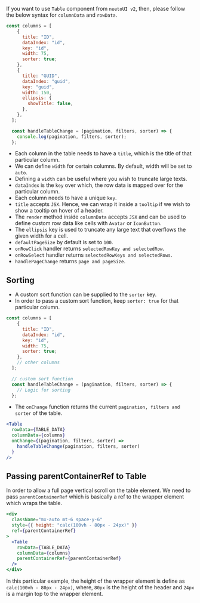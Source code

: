 If you want to use `Table` component from `neetoUI v2`, then, please follow the below syntax for `columnData` and `rowData`.

```js
const columns = [
    {
      title: "ID",
      dataIndex: "id",
      key: "id",
      width: 75,
      sorter: true;
    },
    {
      title: "GUID",
      dataIndex: "guid",
      key: "guid",
      width: 150,
      ellipsis: {
        showTitle: false,
      },
    },
  ];

  const handleTableChange = (pagination, filters, sorter) => {
    console.log(pagination, filters, sorter);
  };

```

- Each column in the table needs to have a `title`, which is the title of that particular column.
- We can define `width` for certain columns. By default, width will be set to `auto`.
- Defining a `width` can be useful where you wish to truncate large texts.
- `dataIndex` is the `key` over which, the row data is mapped over for the particular column.
- Each column needs to have a unique `key`.
- `title` accepts `JSX`. Hence, we can wrap it inside a `tooltip` if we wish to show a tooltip on hover of a header.
- The `render` method inside `columnData` accepts `JSX` and can be used to define custom row data like cells with `Avatar` or `IconButton`.
- The `ellipsis` key is used to truncate any large text that overflows the given width for a cell.
- `defaultPageSize` by default is set to `100`.
- `onRowClick` handler returns `selectedRowKey and selectedRow`.
- `onRowSelect` handler returns `selectedRowKeys and selectedRows`.
- `handlePageChange` returns `page and pageSize`.

## Sorting

- A custom sort function can be supplied to the `sorter` key.
- In order to pass a custom sort function, keep `sorter: true` for that particular column.

```js
const columns = [
    {
      title: "ID",
      dataIndex: "id",
      key: "id",
      width: 75,
      sorter: true;
    },
    // other columns
  ];

  // custom sort function
  const handleTableChange = (pagination, filters, sorter) => {
    // Logic for sorting
  };

```

- The `onChange` function returns the current `pagination, filters and sorter` of the table.

```jsx
<Table
  rowData={TABLE_DATA}
  columnData={columns}
  onChange={(pagination, filters, sorter) =>
    handleTableChange(pagination, filters, sorter)
  }
/>
```

## Passing parentContainerRef to Table

In order to allow a full page vertical scroll on the table element. We need to pass `parentContainerRef` which is basically a ref to the wrapper element which wraps the table.

```jsx
<div
  className="mx-auto mt-6 space-y-6"
  style={{ height: "calc(100vh - 80px - 24px)" }}
  ref={parentContainerRef}
>
  <Table
    rowData={TABLE_DATA}
    columnData={columns}
    parentContainerRef={parentContainerRef}
  />
</div>
```

In this particular example, the height of the wrapper element is define as `calc(100vh - 80px - 24px)`, where, `80px` is the height of the header and `24px` is a margin top to the wrapper element.
